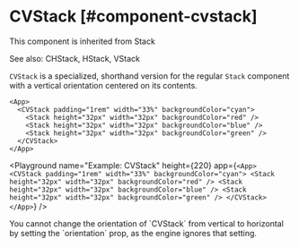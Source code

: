 
# CVStack [#component-cvstack]

This component is inherited from <SmartLink href="/components/Stack">Stack</SmartLink>

See also: <SmartLink href="/components/CHStack">CHStack</SmartLink>, <SmartLink href="/components/HStack">HStack</SmartLink>, <SmartLink href="/components/VStack">VStack</SmartLink>

`CVStack` is a specialized, shorthand version for the regular `Stack` component with a vertical orientation centered on its contents.

```ueml copy
<App>
  <CVStack padding="1rem" width="33%" backgroundColor="cyan">
    <Stack height="32px" width="32px" backgroundColor="red" />
    <Stack height="32px" width="32px" backgroundColor="blue" />
    <Stack height="32px" width="32px" backgroundColor="green" />
  </CVStack>
</App>
```

<Playground
  name="Example: CVStack"
  height={220}
  app={`
    <App>
      <CVStack padding="1rem" width="33%" backgroundColor="cyan">
        <Stack height="32px" width="32px" backgroundColor="red" />
        <Stack height="32px" width="32px" backgroundColor="blue" />
        <Stack height="32px" width="32px" backgroundColor="green" />
      </CVStack>
    </App>
  `}
/>

<Callout type="info" emoji="📔">
You cannot change the orientation of `CVStack` from vertical to horizontal by setting the `orientation` prop, as the engine ignores that setting.
</Callout>


